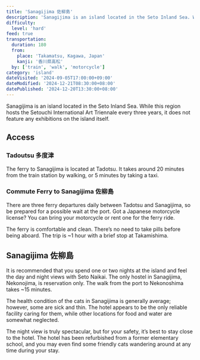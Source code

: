 ```yaml
---
title: 'Sanagijima 佐柳島'
description: 'Sanagijima is an island located in the Seto Inland Sea. While this region hosts the Setouchi International Art Triennale every three years, it does not feature any exhibitions on the island itself.'
difficulty:
  level: 'hard'
feed: true
transportation:
  duration: 180
  from:
    place: 'Takamatsu, Kagawa, Japan'
    kanji: '香川県高松'
  by: ['train', 'walk', 'motorcycle']
category: 'island'
dateVisited: '2024-09-05T17:00:00+09:00'
dateModified: '2024-12-21T08:30:00+08:00'
datePublished: '2024-12-20T13:30:00+08:00'
---
```



Sanagijima is an island located in the Seto Inland Sea. While this region hosts the Setouchi International Art Triennale every three years, it does not feature any exhibitions on the island itself.

<Abstract frontmatter={frontmatter} />

## Access

### Tadoutsu 多度津

The ferry to Sanagijima is located at Tadotsu. It takes around 20 minutes from the train station by walking, or 5 minutes by taking a taxi.

### Commute Ferry to Sanagijima 佐柳島

There are three ferry departures daily between Tadotsu and Sanagijima, so be prepared for a possible wait at the port. Got a Japanese motorcycle license? You can bring your motorcycle or rent one for the ferry ride.

The ferry is comfortable and clean. There’s no need to take pills before being aboard. The trip is ~1 hour with a brief stop at Takamishima.

## Sanagijima 佐柳島

It is recommended that you spend one or two nights at the island and feel the day and night views with Seto Naikai. The only hostel in Sanagijima, Nekonojima, is reservation only. The walk from the port to Nekonoshima takes ~15 minutes.

The health condition of the cats in Sanagijima is generally average; however, some are sick and thin. The hotel appears to be the only reliable facility caring for them, while other locations for food and water are somewhat neglected.

The night view is truly spectacular, but for your safety, it’s best to stay close to the hotel. The hotel has been refurbished from a former elementary school, and you may even find some friendly cats wandering around at any time during your stay.
